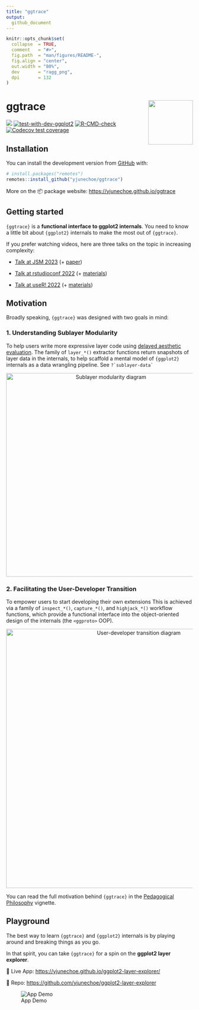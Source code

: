```yaml
---
title: "ggtrace"
output:
  github_document
---
```


<!-- README.md is generated from README.Rmd. Please edit that file -->

```r
knitr::opts_chunk$set(
  collapse  = TRUE,
  comment   = "#>",
  fig.path  = "man/figures/README-",
  fig.align = "center",
  out.width = "80%",
  dev       = "ragg_png",
  dpi       = 132
)
```

# ggtrace <img class="logo" src="man/figures/logo.png" align="right" style="width:120px;" />

<!-- badges: start -->
[![](https://img.shields.io/badge/devel%20version-0.7.7-gogreen.svg)](https://github.com/yjunechoe/ggtrace)
[![test-with-dev-ggplot2](https://github.com/yjunechoe/ggtrace/actions/workflows/test-with-dev-ggplot2.yaml/badge.svg)](https://github.com/yjunechoe/ggtrace/actions/workflows/test-with-dev-ggplot2.yaml)
[![R-CMD-check](https://github.com/yjunechoe/ggtrace/actions/workflows/R-CMD-check.yaml/badge.svg)](https://github.com/yjunechoe/ggtrace/actions/workflows/R-CMD-check.yaml)
[![Codecov test coverage](https://codecov.io/gh/yjunechoe/ggtrace/graph/badge.svg)](https://app.codecov.io/gh/yjunechoe/ggtrace)
<!-- badges: end -->

## Installation

You can install the development version from [GitHub](https://github.com/yjunechoe/ggtrace/) with:

``` r
# install.packages("remotes")
remotes::install_github("yjunechoe/ggtrace")
```

More on the 📦 package website: [https://yjunechoe.github.io/ggtrace](https://yjunechoe.github.io/ggtrace)

## Getting started

`{ggtrace}` is a **functional interface to ggplot2 internals**. You need to know a little bit about `{ggplot2}` internals to make the most out of `{ggtrace}`.

If you prefer watching videos, here are three talks on the topic in increasing complexity:

- [Talk at JSM 2023](https://youtu.be/613Q0j6Kjm0?feature=shared) (+ [paper](https://yjunechoe.github.io/static/papers/Choe_2022_SublayerGG.pdf))

- [Talk at rstudioconf 2022](https://www.youtube.com/watch?v=dUBnitXf5mk&list=PL9HYL-VRX0oTOwqzVtL_q5T8MNrzn0mdH&index=38) (+ [materials](https://github.com/yjunechoe/ggtrace-rstudioconf2022))

- [Talk at useR! 2022](https://www.youtube.com/watch?v=2JX8zu4QxMg&t=2959s) (+ [materials](https://github.com/yjunechoe/ggtrace-user2022))

## Motivation

Broadly speaking, `{ggtrace}` was designed with two goals in mind:

### 1. Understanding Sublayer Modularity

To help users write more expressive layer code using [delayed aesthetic evaluation](https://ggplot2.tidyverse.org/reference/aes_eval.html). The family of `layer_*()` extractor functions return snapshots of layer data in the internals, to help scaffold a mental model of `{ggplot2}` internals as a data wrangling pipeline. See `` ?`sublayer-data` ``

<p align="center">
  <img src="https://i.imgur.com/OlLmz8r.png" width="550" alt="Sublayer modularity diagram">
</p>

### 2. Facilitating the User-Developer Transition

To empower users to start developing their own extensions This is achieved via a family of `inspect_*()`, `capture_*()`, and `highjack_*()` workflow functions, which provide a functional interface into the object-oriented design of the internals (the `<ggproto>` OOP).

<p align="center">
  <img src="https://i.imgur.com/kpTffyw.jpg" width="700" alt="User-developer transition diagram">
</p>

You can read the full motivation behind `{ggtrace}` in the [Pedagogical Philosophy](https://yjunechoe.github.io/ggtrace/articles/pedagogical-philosophy.html) vignette.

## Playground

The best way to learn `{ggtrace}` and `{ggplot2}` internals is by playing around and breaking things as you go.

In that spirit, you can take `{ggtrace}` for a spin on the **ggplot2 layer explorer**.

🚀 Live App: <https://yjunechoe.github.io/ggplot2-layer-explorer/>

🔗 Repo: <https://github.com/yjunechoe/ggplot2-layer-explorer>

![App Demo](https://raw.githubusercontent.com/yjunechoe/ggplot2-layer-explorer/refs/heads/main/app_demo.gif)
